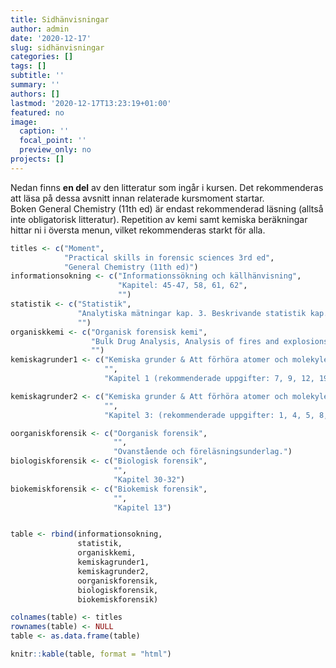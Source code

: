 ```yaml
---
title: Sidhänvisningar
author: admin
date: '2020-12-17'
slug: sidhänvisningar
categories: []
tags: []
subtitle: ''
summary: ''
authors: []
lastmod: '2020-12-17T13:23:19+01:00'
featured: no
image:
  caption: ''
  focal_point: ''
  preview_only: no
projects: []
---
```


Nedan finns **en del** av den litteratur som ingår i kursen. Det rekommenderas att läsa på dessa avsnitt innan relaterade kursmoment startar.<br>
Boken General Chemistry (11th ed) är endast rekommenderad läsning (alltså inte obligatorisk litteratur). Repetition av kemi samt kemiska beräkningar hittar ni i översta menun, vilket rekommenderas starkt för alla.

```r


titles <- c("Moment",
            "Practical skills in forensic sciences 3rd ed",
            "General Chemistry (11th ed)")
informationsokning <- c("Informationssökning och källhänvisning",
                        "Kapitel: 45-47, 58, 61, 62",
                        "")
statistik <- c("Statistik",
               "Analytiska mätningar kap. 3. Beskrivande statistik kap. 55. Använda excel för beräkningar kap. 49 och Box 55.3 (kapitel 55). Presentation av beskrivande statistik kap. 53, 54",
               "")
organiskkemi <- c("Organisk forensisk kemi",
                  "Bulk Drug Analysis, Analysis of fires and explosions, kap 39. Spektroskopi, FTIR: Kap 44, kap 16 dem tre första sidorna, kap 19 GC: s. 135-142",
                  "")
kemiskagrunder1 <- c("Kemiska grunder & Att förhöra atomer och molekyler 1",
                     "",
                     "Kapitel 1 (rekommenderade uppgifter: 7, 9, 12, 19, 22, 27, 28, 30, 32, 38, 48, 54, 62). Kapitel 2 (rekommenderade uppgifter: 2, 8, 12, 13, 23, 26, 28, 33, 39, 41, 44, 47, 55, 58, 60, 64, 67, 71, 85)")

kemiskagrunder2 <- c("Kemiska grunder & Att förhöra atomer och molekyler 2",
                     "",
                     "Kapitel 3: (rekommenderade uppgifter: 1, 4, 5, 8, 12, 16, 18, 21, 29, 33, 38, 51, 53, 57, 60, 62, 68). Kapitel 8, sid 301-306, 316-320.")

oorganiskforensik <- c("Oorganisk forensik",
                       "",
                       "Ovanstående och föreläsningsunderlag.")
biologiskforensik <- c("Biologisk forensik",
                       "",
                       "Kapitel 30-32")
biokemiskforensik <- c("Biokemisk forensik",
                       "",
                       "Kapitel 13")


table <- rbind(informationsokning,
               statistik,
               organiskkemi,
               kemiskagrunder1,
               kemiskagrunder2,
               oorganiskforensik,
               biologiskforensik,
               biokemiskforensik)

colnames(table) <- titles
rownames(table) <- NULL
table <- as.data.frame(table)

knitr::kable(table, format = "html")

```

